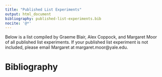 ```yaml
---
title: "Published List Experiments"
output: html_document
bibliography: published-list-experiments.bib
nocite: '@*'
---
```


Below is a list compiled by Graeme Blair, Alex Coppock, and Margaret Moor of all published list experiments. If your published list experiment is not included, please email Margaret at margaret.moor@yale.edu.

# Bibliography


